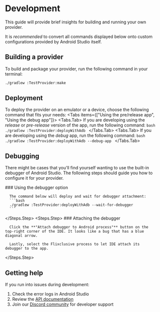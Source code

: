# Development

This guide will provide brief insights for building and running your own provider.

<Tip>It is *recommended* to convert all commands displayed below onto custom configurations provided by Android Studio itself.</Tip>

## Building a provider

To build and package your provider, run the following command in your terminal:

```bash
./gradlew :TestProvider:make
```

## Deployment

To deploy the provider on an emulator or a device, choose the following command that fits your needs:
<Tabs items={["Using the pre/release app", "Using the debug app"]}>
   <Tabs.Tab>
      If you are developing using the *release* or *pre-release* version of the app, run the following command:
      ```bash
      ./gradlew :TestProvider:deployWithAdb
      ```
   </Tabs.Tab>
   <Tabs.Tab>
      If you are developing using the *debug* app, run the following command:
      ```bash
      ./gradlew :TestProvider:deployWithAdb --debug-app
      ```
   </Tabs.Tab>
</Tabs>

## Debugging

There might be cases that you'll find yourself wanting to use the built-in debugger of Android Studio. The following steps should guide you how to configure it for your provider.

<Steps>
   <Steps.Step>
      ### Using the debugger option

      The command below will deploy and wait for debugger attachment:
      ```bash
      ./gradlew :TestProvider:deployWithAdb --wait-for-debugger
      ```
   </Steps.Step>
   <Steps.Step>
      ### Attaching the debugger

      Click the **"Attach debugger to Android process"** button on the top-right corner of the IDE. It looks like a bug that has a blue diagonal arrow.

      Lastly, select the Flixclusive process to let IDE attach its debugger to the app.
   </Steps.Step>
</Steps>

## Getting help

If you run into issues during development:

1. Check the error logs in Android Studio
2. Review the [API documentation](https://flixclusiveorg.github.io/core-stubs/)
3. Join our [Discord community](https://discord.gg/7yPSPveReu) for developer support